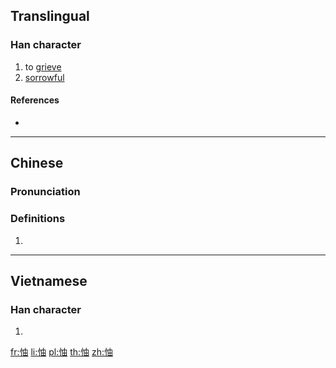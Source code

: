 ==Translingual==

===Han character===
{{Han char|rn=61|rad=心|as=05|sn=8|four=95060|canj=PLW|ids=⿰忄由}}

# to [[grieve]]
# [[sorrowful]]

====References====
* {{Han ref|kx=0381.090|dkj=10463|dj=0709.080|hdz=42285.040|uh=601E|ud=24606|bh=CCA6|bd=52390}}

----

==Chinese==
{{zh-forms}}

===Pronunciation===
{{zh-pron
|m=chóu,yóu
|c=jau4,zau6
|mc=
|oc=
|cat=
}}

===Definitions===
{{zh-hanzi}}

# {{defn|lang=zh|sort=心05}}

----

==Vietnamese==

===Han character===
{{vi-hantu|dầu|rs=心05}}

# {{defn|lang=vi}}

[[fr:怞]]
[[li:怞]]
[[pl:怞]]
[[th:怞]]
[[zh:怞]]